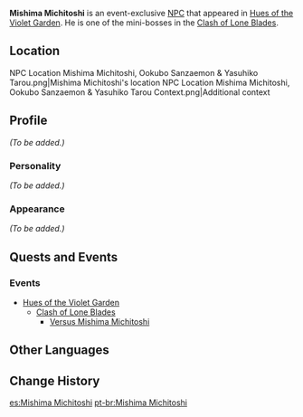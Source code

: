 {{Meta
<!-- Remove this template after adding the missing info -->
|missing_NPC_profile  = yes
}}
{{Character Infobox
|type             = Event NPC
|image            = NPC Mishima Michitoshi.png
|region           = Inazuma
|title            = Golden Mouth
}}
'''Mishima Michitoshi''' is an event-exclusive [[NPC]] that appeared in [[Hues of the Violet Garden]]. He is one of the mini-bosses in the [[Clash of Lone Blades]].

==Location==
<gallery hideaddbutton="true" captionalign="center">
NPC Location Mishima Michitoshi, Ookubo Sanzaemon & Yasuhiko Tarou.png|Mishima Michitoshi's location
NPC Location Mishima Michitoshi, Ookubo Sanzaemon & Yasuhiko Tarou Context.png|Additional context
</gallery>

==Profile==
<!-- detailed story/lore information goes here -->
''(To be added.)''

===Personality===
''(To be added.)''

===Appearance===
''(To be added.)''

==Quests and Events==
===Events===
* [[Hues of the Violet Garden]]
** [[Clash of Lone Blades]]
*** [[Versus Mishima Michitoshi]]

==Other Languages==
{{Other Languages|default_hidden = 1
|en      = Mishima Michitoshi
|zhs     = 三岛道世
|zhs_rm  = Sāndǎo Dàoshì
|zht     = 三島道世
|zht_rm  = Sāndǎo Dàoshì
|ja      = 三島道世
|ja_rm   = Mishima Michitoshi
|ko      = 미시마 미치요
|ko_rm   = 
|es      = Mishima Michitoshi
|fr      = Mishima Michitoshi
|ru      = Мисима Мититоси
|th      = Mishima Michitoshi
|vi      = Mishima Michitoshi
|de      = Mishima Michitoshi
|id      = Mishima Michitoshi
|pt      = Mishima Michitoshi
}}

==Change History==
{{Change History|2.6}}
<!--
==References==
{{Reflist}}
-->

[[es:Mishima Michitoshi]]
[[pt-br:Mishima Michitoshi]]
